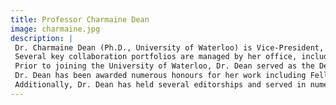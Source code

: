 ```yaml
---
title: Professor Charmaine Dean 
image: charmaine.jpg
description: |
 Dr. Charmaine Dean (Ph.D., University of Waterloo) is Vice-President, Research and International at the University of Waterloo.  In this role, she provides strategic leadership in the areas of research and innovation, commercialization, and internationalization.  She is also responsible for building strategic alliances and partnerships with other academic institutions, governments, businesses, and industries at the regional, national, federal, and international levels. 
 Several key collaboration portfolios are managed by her office, including the university-level Centres and Institutes and several major industrial partnerships spanning various units in the university.  She has drawn a focus to ethics and social impact related to technology developments through various initiatives and is a key driver for equity and diversity in the context of research and internationalization.
 Prior to joining the University of Waterloo, Dr. Dean served as the Dean of Science at Western University from 2011 to 2017.   She also played a major role in establishing the Faculty of Health Sciences at Simon Fraser University, as the Associate Dean of that Faculty, and was the founding Chair of the Department of Statistics and Actuarial Science at Simon Fraser University.
 Dr. Dean has been awarded numerous honours for her work including Fellowships with the Institute of Mathematical Statistics, the Fields Institute, the American Statistical Association, and the American Association for the Advancement of Science.  In 2023, she was awarded the Statistical Society of Canada Gold Medal. In 2024, she was bestowed the rank of Chevalier in the prestigious Ordre des Palmes académiques by the French government for her work advancing research connections between Canada and France. 
 Additionally, Dr. Dean has held several editorships and served in numerous leadership roles internationally and nationally, related to equity and inclusion, statistics and data science, research, and computing infrastructure.  In Canada, she served as President of the Statistical Society of Canada and serves on several Boards of Directors.  She is currently Chair of Council for NSERC (the Natural Sciences and Engineering Research Council of Canada). 
---
```

